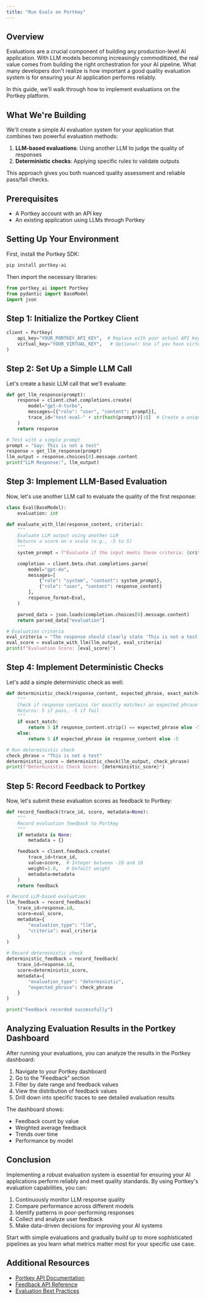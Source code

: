 ```yaml
---
title: "Run Evals on Portkey"
---
```


## Overview

Evaluations are a crucial component of building any production-level AI application. With LLM models becoming increasingly commoditized, the real value comes from building the right orchestration for your AI pipeline. What many developers don't realize is how important a good quality evaluation system is for ensuring your AI application performs reliably.

In this guide, we'll walk through how to implement evaluations on the Portkey platform.

## What We're Building

We'll create a simple AI evaluation system for your application that combines two powerful evaluation methods:

1. **LLM-based evaluations**: Using another LLM to judge the quality of responses
2. **Deterministic checks**: Applying specific rules to validate outputs

This approach gives you both nuanced quality assessment and reliable pass/fail checks.

## Prerequisites

- A Portkey account with an API key
- An existing application using LLMs through Portkey

## Setting Up Your Environment

First, install the Portkey SDK:

```bash
pip install portkey-ai
```

Then import the necessary libraries:

```python
from portkey_ai import Portkey
from pydantic import BaseModel
import json
```

## Step 1: Initialize the Portkey Client

```python
client = Portkey(
    api_key="YOUR_PORTKEY_API_KEY",  # Replace with your actual API key
    virtual_key="YOUR_VIRTUAL_KEY",   # Optional: Use if you have virtual keys configured
)
```

## Step 2: Set Up a Simple LLM Call

Let's create a basic LLM call that we'll evaluate:

```python
def get_llm_response(prompt):
    response = client.chat.completions.create(
        model="gpt-4-turbo",
        messages=[{"role": "user", "content": prompt}],
        trace_id="test-eval-" + str(hash(prompt))[:8]  # Create a unique trace ID
    )
    return response

# Test with a simple prompt
prompt = "Say: This is not a test"
response = get_llm_response(prompt)
llm_output = response.choices[0].message.content
print("LLM Response:", llm_output)
```

## Step 3: Implement LLM-Based Evaluation

Now, let's use another LLM call to evaluate the quality of the first response:

```python
class Eval(BaseModel):
    evaluation: int

def evaluate_with_llm(response_content, criteria):
    """
    Evaluate LLM output using another LLM
    Returns a score on a scale (e.g., -5 to 5)
    """
    system_prompt = f"Evaluate if the input meets these criteria: {criteria}. Respond with evaluation: 5 if excellent, 3 if good, 0 if neutral, -3 if poor, -5 if very poor."

    completion = client.beta.chat.completions.parse(
        model="gpt-4o",
        messages=[
            {"role": "system", "content": system_prompt},
            {"role": "user", "content": response_content}
        ],
        response_format=Eval,
    )

    parsed_data = json.loads(completion.choices[0].message.content)
    return parsed_data["evaluation"]

# Evaluation criteria
eval_criteria = "The response should clearly state 'This is not a test'"
eval_score = evaluate_with_llm(llm_output, eval_criteria)
print(f"Evaluation Score: {eval_score}")
```

## Step 4: Implement Deterministic Checks

Let's add a simple deterministic check as well:

```python
def deterministic_check(response_content, expected_phrase, exact_match=False):
    """
    Check if response contains (or exactly matches) an expected phrase
    Returns: 5 if pass, -5 if fail
    """
    if exact_match:
        return 5 if response_content.strip() == expected_phrase else -5
    else:
        return 5 if expected_phrase in response_content else -5

# Run deterministic check
check_phrase = "This is not a test"
deterministic_score = deterministic_check(llm_output, check_phrase)
print(f"Deterministic Check Score: {deterministic_score}")
```

## Step 5: Record Feedback to Portkey

Now, let's submit these evaluation scores as feedback to Portkey:

```python
def record_feedback(trace_id, score, metadata=None):
    """
    Record evaluation feedback to Portkey
    """
    if metadata is None:
        metadata = {}

    feedback = client.feedback.create(
        trace_id=trace_id,
        value=score,  # Integer between -10 and 10
        weight=1.0,   # Default weight
        metadata=metadata
    )
    return feedback

# Record LLM-based evaluation
llm_feedback = record_feedback(
    trace_id=response.id,
    score=eval_score,
    metadata={
        "evaluation_type": "llm",
        "criteria": eval_criteria
    }
)

# Record deterministic check
deterministic_feedback = record_feedback(
    trace_id=response.id,
    score=deterministic_score,
    metadata={
        "evaluation_type": "deterministic",
        "expected_phrase": check_phrase
    }
)

print("Feedback recorded successfully")
```


## Analyzing Evaluation Results in the Portkey Dashboard

After running your evaluations, you can analyze the results in the Portkey dashboard:

1. Navigate to your Portkey dashboard
2. Go to the "Feedback" section
3. Filter by date range and feedback values
4. View the distribution of feedback values
5. Drill down into specific traces to see detailed evaluation results

The dashboard shows:
- Feedback count by value
- Weighted average feedback
- Trends over time
- Performance by model

## Conclusion

Implementing a robust evaluation system is essential for ensuring your AI applications perform reliably and meet quality standards. By using Portkey's evaluation capabilities, you can:

1. Continuously monitor LLM response quality
2. Compare performance across different models
3. Identify patterns in poor-performing responses
4. Collect and analyze user feedback
5. Make data-driven decisions for improving your AI systems

Start with simple evaluations and gradually build up to more sophisticated pipelines as you learn what metrics matter most for your specific use case.

## Additional Resources

- [Portkey API Documentation](https://docs.portkey.ai)
- [Feedback API Reference](https://docs.portkey.ai/reference/feedback)
- [Evaluation Best Practices](https://docs.portkey.ai/guides/evaluation-best-practices)
